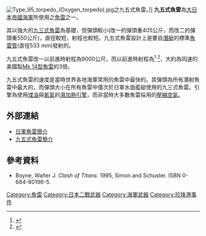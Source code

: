 [[Image:Type_95_torpedo_(Oxygen_torpedo).jpg|thumb]]之九五式魚雷。]]
{{NoteTA
|G1=Unit;
}}
'''九五式魚雷'''為[[大日本帝國海軍|大日本帝國海軍]]所使用之[[魚雷|魚雷]]之一。

其以強大的[[九三式魚雷|九三式魚雷]]為基礎，但彈頭較小(改一的彈頭重405公斤，而改二的彈頭重550公斤)，直徑較短，射程也較短。九五式魚雷設計上是要自[[潛艇|潛艇]]的標準[[魚雷管|魚雷管]](直徑533 mm)發射的。

九五式魚雷改一以{{convert|49|-|51|kn|km/h}}前進時射程為9000公尺，而以{{convert|45|-|47|kn|km/h}}前進時射程為{{convert|12000|m|yard}}<ref>{{cite book|title=Imperial Japanese Navy Submarines 1941-45|author=Mark Stille, Tony Bryan|publisher=Osprey|page=7}}</ref>
<ref>{{cite web|url=http://www.navweaps.com/Weapons/WTJAP_WWII.htm|title=Japanese WW2 torpedoes|accessdate=2015年1月21日|archive-date=2009年8月4日|archive-url=https://web.archive.org/web/20090804165454/http://navweaps.com/Weapons/WTJAP_WWII.htm|dead-url=no}}</ref>，大約為同速的美國製[[Mk_14型魚雷|Mk 14型魚雷]]的3倍。

九五式魚雷的速度是當時世界各地海軍常用的魚雷中最快的。其彈頭為所有潛射魚雷中最大的，而彈頭大小在所有魚雷中僅次於日軍水面艦艇使用的九三式魚雷。引擎為使用[[煤油|煤油]]與[[氧氣|氧氣]]的[[濕加熱引擎|濕加熱引擎]]，而非當時大多數魚雷採用的[[壓縮空氣|壓縮空氣]]。

==外部連結==
*[http://www.combinedfleet.com/torps.htm 日軍魚雷簡介]{{Wayback|url=http://www.combinedfleet.com/torps.htm |date=20150211043203 }}
*[https://web.archive.org/web/20150121144216/http://www.historynet.com/type-95-torpedo-the-long-lance-of-japan%E2%80%99s-submarine-fleet.htm 九五式魚雷簡介]

==參考資料==
{{Reflist}}
* Boyne, Walter J. ''Clash of Titans.'' 1995, Simon and Schuster. ISBN 0-684-80196-5.
{{DEFAULTSORT:Type 95 Torpedo}}
[[Category:魚雷|Category:魚雷]]
[[Category:日本二戰武器|Category:日本二戰武器]]
[[Category:海軍武器|Category:海軍武器]]
[[Category:珍珠港事件|Category:珍珠港事件]]

{{weapon-stub}}